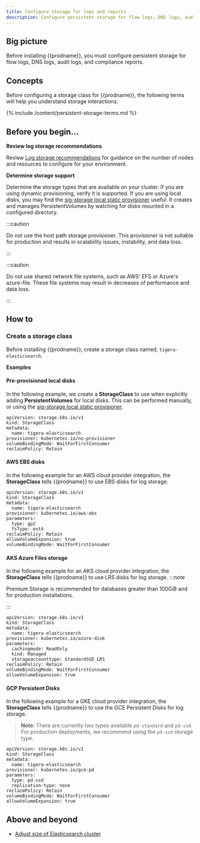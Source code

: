 ```yaml
---
title: Configure storage for logs and reports
description: Configure persistent storage for flow logs, DNS logs, audit logs, and compliance reports. 
---
```


## Big picture

Before installing {{prodname}}, you must configure persistent storage for flow logs, DNS logs, audit logs, and compliance reports.

## Concepts

Before configuring a storage class for {{prodname}}, the following terms will help you understand storage interactions.

{% include /content/persistent-storage-terms.md %}

## Before you begin...

**Review log storage recommendations**

Review [Log storage recommendations](../maintenance/logstorage/log-storage-recommendations.mdx) for guidance on the number of nodes and resources to configure for your environment.

**Determine storage support**

Determine the storage types that are available on your cluster. If you are using dynamic provisioning, verify it is supported.
If you are using local disks, you may find the [sig-storage local static provisioner](https://github.com/kubernetes-sigs/sig-storage-local-static-provisioner) useful. It creates and manages PersistentVolumes by watching for disks mounted in a configured directory.

  :::caution

  Do not use the host path storage provisioner. This provisioner is not suitable for production and results in scalability issues, instability, and data loss.

  :::

  :::caution

  Do not use shared network file systems, such as AWS' EFS or Azure's azure-file. These file systems may result in decreases of performance and data loss.

  :::

## How to

### Create a storage class

Before installing {{prodname}}, create a storage class named, `tigera-elasticsearch`.

**Examples**

#### Pre-provisioned local disks

In the following example, we create a **StorageClass** to use when explicitly adding **PersistentVolumes** for local disks. This can be performed manually, or using the [sig-storage local static provisioner](https://github.com/kubernetes-sigs/sig-storage-local-static-provisioner).

```
apiVersion: storage.k8s.io/v1
kind: StorageClass
metadata:
  name: tigera-elasticsearch
provisioner: kubernetes.io/no-provisioner
volumeBindingMode: WaitForFirstConsumer
reclaimPolicy: Retain
```

#### AWS EBS disks

In the following example for an AWS cloud provider integration, the **StorageClass** tells {{prodname}} to use EBS disks for log storage.

```
apiVersion: storage.k8s.io/v1
kind: StorageClass
metadata:
  name: tigera-elasticsearch
provisioner: kubernetes.io/aws-ebs
parameters:
  type: gp2
  fsType: ext4
reclaimPolicy: Retain
allowVolumeExpansion: true
volumeBindingMode: WaitForFirstConsumer
```

#### AKS Azure Files storage

In the following example for an AKS cloud provider integration, the **StorageClass** tells {{prodname}} to use LRS disks for log storage.
   :::note

   Premium Storage is recommended for databases greater than 100GiB and for production installations.

   :::

```
apiVersion: storage.k8s.io/v1
kind: StorageClass
metadata:
  name: tigera-elasticsearch
provisioner: kubernetes.io/azure-disk
parameters:
  cachingmode: ReadOnly
  kind: Managed
  storageaccounttype: StandardSSD_LRS
reclaimPolicy: Retain
volumeBindingMode: WaitForFirstConsumer
allowVolumeExpansion: true
```

#### GCP Persistent Disks

In the following example for a GKE cloud provider integration, the **StorageClass** tells {{prodname}} to use the GCE Persistent Disks for log storage. 


  > **Note**: There are currently two types available `pd-standard` and `pd-ssd`. For production deployments, we recommend using the `pd-ssd` storage type. 

```
apiVersion: storage.k8s.io/v1
kind: StorageClass
metadata:
  name: tigera-elasticsearch
provisioner: kubernetes.io/gce-pd
parameters:
  type: pd-ssd
  replication-type: none
reclaimPolicy: Retain
volumeBindingMode: WaitForFirstConsumer
allowVolumeExpansion: true
```

## Above and beyond

- [Adjust size of Elasticsearch cluster](../maintenance/logstorage/adjust-log-storage-size.mdx)
